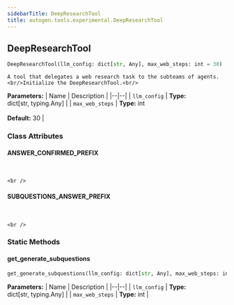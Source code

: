 ```yaml
---
sidebarTitle: DeepResearchTool
title: autogen.tools.experimental.DeepResearchTool
---
```

<h2 id="autogen.tools.experimental.DeepResearchTool" class="doc doc-heading">
    <code class="doc-symbol doc-symbol-heading doc-symbol-class"></code>
    <span class="doc doc-object-name doc-class-name">DeepResearchTool</span>
</h2>

```python
DeepResearchTool(llm_config: dict[str, Any], max_web_steps: int = 30)
```

    A tool that delegates a web research task to the subteams of agents.<br/>Initialize the DeepResearchTool.<br/>

<b>Parameters:</b>
| Name | Description |
|--|--|
| `llm_config` | **Type:** dict[str, typing.Any] |
| `max_web_steps` | **Type:** int<br/><br/>**Default:** 30 |

### Class Attributes

<code class="doc-symbol doc-symbol-heading doc-symbol-attribute"></code>
#### ANSWER_CONFIRMED_PREFIX
<br />

    <br />

<code class="doc-symbol doc-symbol-heading doc-symbol-attribute"></code>
#### SUBQUESTIONS_ANSWER_PREFIX
<br />

    <br />

### Static Methods

<code class="doc-symbol doc-symbol-heading doc-symbol-method"></code>
#### get_generate_subquestions

```python
get_generate_subquestions(llm_config: dict[str, Any], max_web_steps: int) -> Callable[..., str]
```

    

<b>Parameters:</b>
| Name | Description |
|--|--|
| `llm_config` | **Type:** dict[str, typing.Any] |
| `max_web_steps` | **Type:** int |

<br />